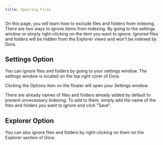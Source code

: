 ```yaml
---
title: Ignoring Files
---
```


On this page, you will learn how to exclude files and folders from indexing.
There are two ways to ignore items from indexing. By going to the settings window or simply right-clicking on the item you want to ignore.
Ignored files and folders will be hidden from the Explorer views and won't be indexed by Dora.

## Settings Option
You can ignore files and folders by going to your settings window.
The settings window is located on the top right corer of Dora.

Clicking the <Icon icon="sliders" iconType="solid" />Options item on the floater will open your Settings window.

There are already names of files and folders already added by default to prevent unnecessary indexing.
To add to them, simply add the name of the files and folders you want to ignore and click "Save".

## Explorer Option
You can also ignore files and folders by right-clicking on them on the Explorer section of Dora.